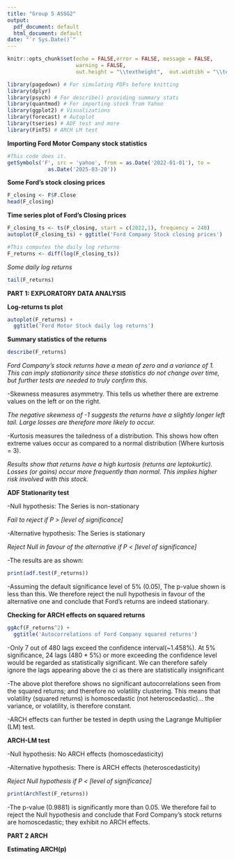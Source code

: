 ```yaml
---
title: "Group 5 ASSG2"
output:
  pdf_document: default
  html_document: default
date: "`r Sys.Date()`"
---
```


```r
knitr::opts_chunk$set(echo = FALSE,error = FALSE, message = FALSE,
                      warning = FALSE,
                      out.height = "\\textheight",  out.widtibh = "\\textwidth")
```

```r
library(pagedown) # For simulating PDFs before knitting
library(dplyr)
library(psych) # For describe() providing summary stats
library(quantmod) # For importing stock from Yahoo
library(ggplot2) # Visualizations
library(forecast) # Autoplot
library(tseries) # ADF test and more
library(FinTS) # ARCH LM test
```

**Importing Ford Motor Company stock statistics**

```r
#This code does it.
getSymbols('F', src = 'yahoo', from = as.Date('2022-01-01'), to = 
             as.Date('2025-03-20'))
```
**Some Ford's stock closing prices**

```r
F_closing <- F$F.Close
head(F_closing)
```
\newpage

**Time series plot of Ford's Closing prices**

```r
F_closing_ts <- ts(F_closing, start = c(2022,1), frequency = 240)
autoplot(F_closing_ts) + ggtitle('Ford Company Stock closing prices')
```


```r
#This computes the daily log returns
F_returns <- diff(log(F_closing_ts))
```

*Some daily log returns*

```r
tail(F_returns)
```


\newpage

**PART 1: EXPLORATORY DATA ANALYSIS**

**Log-returns ts plot**

```r
autoplot(F_returns) + 
  ggtitle('Ford Motor Stock daily log returns')
```


**Summary statistics of the returns**

```r
describe(F_returns)
```

*Ford Company's stock returns have a mean of zero and a variance of 1. This can imply stationarity since these statistics do not change over time, but further tests are needed to truly confirm this.*

-Skewness measures asymmetry. This tells us whether there are extreme values on the left or on the right.

*The negative skewness of -1 suggests the returns have a slightly longer left tail. Large losses are therefore more likely to occur.*

-Kurtosis measures the tailedness of a distribution. This shows how often extreme values occur as compared to a normal distribution (Where kurtosis = 3).

*Results show that returns have a high kurtosis (returns are leptokurtic). Losses (or gains) occur more frequently than normal. This implies higher risk involved with this stock.*

\newpage

**ADF Stationarity test**

-Null hypothesis: The Series is non-stationary

*Fail to reject if P > [level of significance]*

-Alternative hypothesis: The Series is stationary

*Reject Null in favour of the alternative if P < [level of significance]*

-The results are as shown:

```r
print(adf.test(F_returns))
```

-Assuming the default significance level of 5% (0.05), The p-value shown is less than this. We therefore reject the null hypothesis in favour of the alternative one and conclude that Ford's returns are indeed stationary.

\newpage

**Checking for ARCH effects on squared returns**

```r
ggAcf(F_returns^2) + 
  ggtitle('Autocorrelations of Ford Company squared returns')
```

-Only 7 out of 480 lags exceed the confidence interval(~1.458%). At 5% significance, 24 lags (480 * 5%) or more exceeding the confidence level would be regarded as statistically significant. We can therefore safely ignore the lags appearing above the ci as there are statistically insignificant

-The above plot therefore shows no significant autocorrelations seen from the squared returns; and therefore no volatility clustering. This means that volatility (squared returns) is homoscedastic (not heteroscedastic)... the variance, or volatility, is therefore constant.

-ARCH effects can further be tested in depth using the Lagrange Multiplier (LM) test. 

\newpage

**ARCH-LM test**

-Null hypothesis: No ARCH effects (homoscedasticity)

-Alternative hypothesis: There is ARCH effects (heteroscedasticity)

*Reject Null hypothesis if P < [level of significance]*

```r
print(ArchTest(F_returns))
```
-The p-value (0.9881) is significantly more than 0.05. We therefore fail to reject the Null hypothesis and conclude that Ford Company's stock returns are homoscedastic; they exhibit no ARCH effects.

\newpage

**PART 2 ARCH**

**Estimating ARCH(p)**



